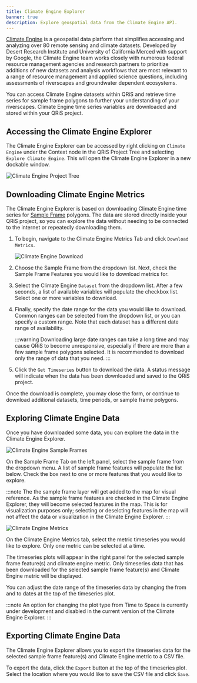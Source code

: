 ```yaml
---
title: Climate Engine Explorer
banner: true
description: Explore geospatial data from the Climate Engine API.
---
```


[Climate Engine](https://www.climateengine.org) is a geospatial data platform that simplifies accessing and analyzing over 80 remote sensing and climate datasets. Developed by Desert Research Institute and University of California Merced with support by Google, the Climate Engine team works closely with numerous federal resource management agencies and research partners to prioritize additions of new datasets and analysis workflows that are most relevant to a range of resource management and applied science questions, including assessments of riverscapes and groundwater dependent ecosystems.

You can access Climate Engine datasets within QRiS and retrieve time series for sample frame polygons to further your understanding of your riverscapes. Climate Engine time series variables are downloaded and stored within your QRiS project.

## Accessing the Climate Engine Explorer

The Climate Engine Explorer can be accessed by right clicking on `Climate Engine` under the Context node in the QRiS Project Tree and selecting `Explore Climate Engine`. This will open the Climate Engine Explorer in a new dockable window.

![Climate Engine Project Tree](/images/software-help/climate-engine/climate-engine-project-tree.png)

## Downloading Climate Engine Metrics

The Climate Engine Explorer is based on downloading Climate Engine time series for [Sample Frame](https://qris.riverscapes.net/software-help/sample-frames/) polygons. The data are stored directly inside your QRiS project, so you can explore the data without needing to be connected to the internet or repeatedly downloading them.

1. To begin, navigate to the Climate Engine Metrics Tab and click `Download Metrics`.

    ![Climate Engine Download](/images/software-help/climate-engine/climate-engine-download.png)

1. Choose the Sample Frame from the dropdown list. Next, check the Sample Frame Features you would like to download metrics for.

1. Select the Climate Engine `Dataset` from the dropdown list. After a few seconds, a list of available variables will populate the checkbox list. Select one or more variables to download.

1. Finally, specify the date range for the data you would like to download. Common ranges can be selected from the dropdown list, or you can specify a custom range. Note that each dataset has a different date range of availability.

    :::warning
    Downloading large date ranges can take a long time and may cause QRiS to become unresponsive, especially if there are more than a few sample frame polygons selected. It is recommended to download only the range of data that you need.
    :::

1. Click the `Get Timeseries` button to download the data. A status message will indicate when the data has been downloaded and saved to the QRiS project.

Once the download is complete, you may close the form, or continue to download additional datasets, time periods, or sample frame polygons.

## Exploring Climate Engine Data

Once you have downloaded some data, you can explore the data in the Climate Engine Explorer.

  ![Climate Engine Sample Frames](/images/software-help/climate-engine/climate-engine-sample-frames.png)

On the Sample Frame Tab on the left panel, select the sample frame from the dropdown menu. A list of sample frame features will populate the list below. Check the box next to one or more features that you would like to explore.

:::note
 The the sample frame layer will get added to the map for visual reference. As the sample frame features are checked in the Climate Engine Explorer, they will become selected features in the map. This is for visualization purposes only; selecting or deselcting features in the map will not affect the data or visualization in the Climate Engine Explorer.
:::

![Climate Engine Metrics](/images/software-help/climate-engine/climate-engine-metrics.png)

On the Climate Engine Metrics tab, select the metric timeseries you would like to explore. Only one metric can be selected at a time.

The timeseries plots will appear in the right panel for the selected sample frame feature(s) and climate engine metric. Only timeseries data that has been downloaded for the selected sample frame feature(s) and Climate Engine metric will be displayed.

You can adjust the date range of the timeseries data by changing the from and to dates at the top of the timeseries plot. 

:::note
An option for changing the plot type from Time to Space is currently under development and disabled in the current version of the Climate Engine Explorer.
:::

## Exporting Climate Engine Data

The Climate Engine Explorer allows you to export the timeseries data for the selected sample frame feature(s) and Climate Engine metric to a CSV file.

To export the data, click the `Export` button at the top of the timeseries plot. Select the location where you would like to save the CSV file and click `Save`.